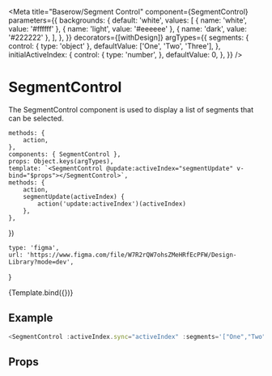 

<Meta
    title="Baserow/Segment Control"
    component={SegmentControl}
    parameters={{
        backgrounds: {
            default: 'white',
            values: [
                { name: 'white', value: '#ffffff' },
                { name: 'light', value: '#eeeeee' },
                { name: 'dark', value: '#222222' },
            ],
        },
    }}
    decorators={[withDesign]}
    argTypes={{
        segments: {
            control: { type: 'object' },
            defaultValue: ['One', 'Two', 'Three'],
        },
        initialActiveIndex: {
            control: {
                type: 'number',
            },
            defaultValue: 0,
        },
    }}
/>

# SegmentControl

The SegmentControl component is used to display a list of segments that can be selected.

    methods: {
        action,
    },
    components: { SegmentControl },
    props: Object.keys(argTypes),
    template: `<SegmentControl @update:activeIndex="segmentUpdate" v-bind="$props"></SegmentControl>`,
    methods: {
        action,
        segmentUpdate(activeIndex) {
            action('update:activeIndex')(activeIndex)
        },
    },
})

    type: 'figma',
    url: 'https://www.figma.com/file/W7R2rQW7ohsZMeHRfEcPFW/Design-Library?mode=dev',
}

<Canvas>
    <Story
        name="Default"
        parameters={{
            design: config(designConfig),
        }}
    >
        {Template.bind({})}
    </Story>
</Canvas>

## Example

```javascript
<SegmentControl :activeIndex.sync="activeIndex" :segments='["One","Two","Three"]' :initialActiveIndex="2"></SegmentControl>
```

## Props

<Props of={SegmentControl} />
